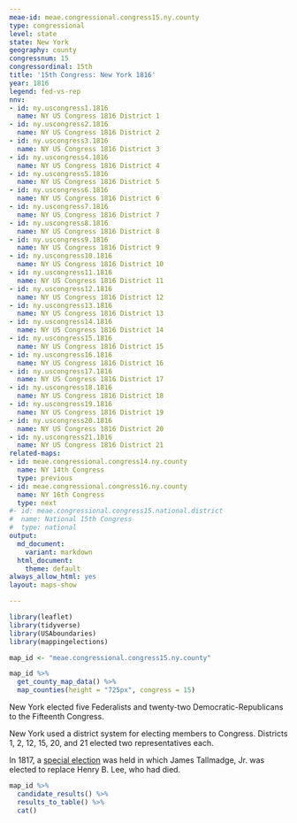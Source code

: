 ```yaml
---
meae-id: meae.congressional.congress15.ny.county
type: congressional
level: state
state: New York
geography: county
congressnum: 15
congressordinal: 15th
title: '15th Congress: New York 1816'
year: 1816
legend: fed-vs-rep
nnv:
- id: ny.uscongress1.1816
  name: NY US Congress 1816 District 1
- id: ny.uscongress2.1816
  name: NY US Congress 1816 District 2
- id: ny.uscongress3.1816
  name: NY US Congress 1816 District 3
- id: ny.uscongress4.1816
  name: NY US Congress 1816 District 4
- id: ny.uscongress5.1816
  name: NY US Congress 1816 District 5
- id: ny.uscongress6.1816
  name: NY US Congress 1816 District 6
- id: ny.uscongress7.1816
  name: NY US Congress 1816 District 7
- id: ny.uscongress8.1816
  name: NY US Congress 1816 District 8
- id: ny.uscongress9.1816
  name: NY US Congress 1816 District 9
- id: ny.uscongress10.1816
  name: NY US Congress 1816 District 10
- id: ny.uscongress11.1816
  name: NY US Congress 1816 District 11
- id: ny.uscongress12.1816
  name: NY US Congress 1816 District 12
- id: ny.uscongress13.1816
  name: NY US Congress 1816 District 13
- id: ny.uscongress14.1816
  name: NY US Congress 1816 District 14
- id: ny.uscongress15.1816
  name: NY US Congress 1816 District 15
- id: ny.uscongress16.1816
  name: NY US Congress 1816 District 16
- id: ny.uscongress17.1816
  name: NY US Congress 1816 District 17
- id: ny.uscongress18.1816
  name: NY US Congress 1816 District 18
- id: ny.uscongress19.1816
  name: NY US Congress 1816 District 19
- id: ny.uscongress20.1816
  name: NY US Congress 1816 District 20
- id: ny.uscongress21.1816
  name: NY US Congress 1816 District 21
related-maps:
- id: meae.congressional.congress14.ny.county
  name: NY 14th Congress
  type: previous
- id: meae.congressional.congress16.ny.county
  name: NY 16th Congress
  type: next
#- id: meae.congressional.congress15.national.district
#  name: National 15th Congress
#  type: national
output:
  md_document:
    variant: markdown
  html_document:
    theme: default
always_allow_html: yes
layout: maps-show

---
```


```r
library(leaflet)
library(tidyverse)
library(USAboundaries)
library(mappingelections)

map_id <- "meae.congressional.congress15.ny.county"
```

<div class="map">

```r
map_id %>%
  get_county_map_data() %>%
  map_counties(height = "725px", congress = 15)
```

</div>

New York elected five Federalists and twenty-two Democratic-Republicans to the Fifteenth Congress. 

New York used a district system for electing members to Congress. Districts 1, 2, 12, 15, 20, and 21 elected two representatives each. 

In 1817, a [special election](https://elections.lib.tufts.edu/catalog/tufts:ny.uscongress4.special.1817) was held in which James Tallmadge, Jr. was elected to replace Henry B. Lee, who had died. 

<div class="results-table">

```r
map_id %>%
  candidate_results() %>%
  results_to_table() %>%
  cat()
```

</div>
